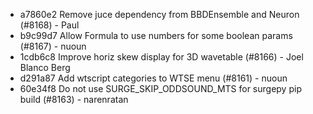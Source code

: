 - a7860e2 Remove juce dependency from BBDEnsemble and Neuron (#8168) - Paul
- b9c99d7 Allow Formula to use numbers for some boolean params (#8167) - nuoun
- 1cdb6c8 Improve horiz skew display for 3D wavetable (#8166) - Joel Blanco Berg
- d291a87 Add wtscript categories to WTSE menu (#8161) - nuoun
- 60e34f8 Do not use SURGE_SKIP_ODDSOUND_MTS for surgepy pip build (#8163) - narenratan